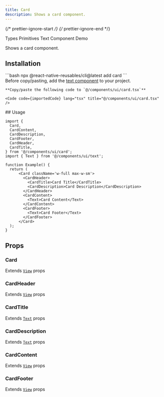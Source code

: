 ```yaml
---
title: Card
description: Shows a card component.
---
```


{/* prettier-ignore-start */}
{/* prettier-ignore-end */}


<LinkButton href="https://rn-primitives.vercel.app/types">
  Types Primitives
</LinkButton>
<LinkButton href='/components/text'>Text Component</LinkButton>
<LinkButton target="_blank" href="https://rnr-showcase.vercel.app/card">
  Demo
</LinkButton>

<br />

Shows a card component.

## Installation
<Tabs>
  <TabItem label='CLI'> 
    ```bash
    npx @react-native-reusables/cli@latest add card
    ```
  </TabItem>
  <TabItem label='Manual'>
    <Aside type="tip" title="Dependencies">
      Before copy/pasting, add the <a href='/components/text' className='text-white font-bold'>text component</a> to your project.
    </Aside>


    **Copy/paste the following code to `@/components/ui/card.tsx`**

    <Code code={importedCode} lang="tsx" title="@/components/ui/card.tsx" />
  </TabItem>
</Tabs>
## Usage

```tsx
import {
  Card,
  CardContent,
  CardDescription,
  CardFooter,
  CardHeader,
  CardTitle,
} from '@/components/ui/card';
import { Text } from '@/components/ui/text';

function Example() {
  return (
      <Card className='w-full max-w-sm'>
        <CardHeader>
          <CardTitle>Card Title</CardTitle>
          <CardDescription>Card Description</CardDescription>
        </CardHeader>
        <CardContent>
          <Text>Card Content</Text>
        </CardContent>
        <CardFooter>
          <Text>Card Footer</Text>
        </CardFooter>
      </Card>
  );
}
```

## Props

### Card

Extends [`View`](https://reactnative.dev/docs/view#props) props

### CardHeader

Extends [`View`](https://reactnative.dev/docs/view#props) props

### CardTitle

Extends [`Text`](https://reactnative.dev/docs/text#props) props

### CardDescription

Extends [`Text`](https://reactnative.dev/docs/text#props) props

### CardContent

Extends [`View`](https://reactnative.dev/docs/view#props) props

### CardFooter

Extends [`View`](https://reactnative.dev/docs/view#props) props
        

